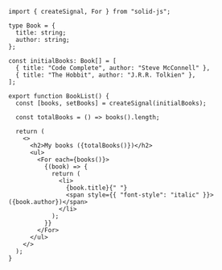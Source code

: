 ```tsx
import { createSignal, For } from "solid-js";

type Book = {
  title: string;
  author: string;
};

const initialBooks: Book[] = [
  { title: "Code Complete", author: "Steve McConnell" },
  { title: "The Hobbit", author: "J.R.R. Tolkien" },
];

export function BookList() {
  const [books, setBooks] = createSignal(initialBooks);

  const totalBooks = () => books().length;

  return (
    <>
      <h2>My books ({totalBooks()})</h2>
      <ul>
        <For each={books()}>
          {(book) => {
            return (
              <li>
                {book.title}{" "}
                <span style={{ "font-style": "italic" }}>({book.author})</span>
              </li>
            );
          }}
        </For>
      </ul>
    </>
  );
}
```
